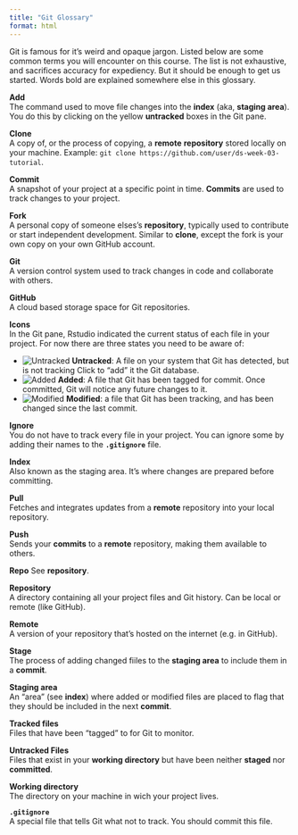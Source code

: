 ```yaml
---
title: "Git Glossary"
format: html
---
```


Git is famous for it's weird and opaque jargon.
Listed below are some common terms you will encounter on this course.
The list is not exhaustive, and sacrifices accuracy for expediency.
But it should be enough to get us started.
Words bold are explained somewhere else in this glossary.

__Add__  
The command used to move file changes into the __index__ (aka, __staging area__).
You do this by clicking on the yellow __untracked__ boxes in the Git pane.

__Clone__  
A copy of, or the process of copying, a __remote__ __repository__ stored locally on your machine.
Example: `git clone https://github.com/user/ds-week-03-tutorial`.

__Commit__  
A snapshot of your project at a specific point in time.
__Commits__ are used to track changes to your project.



__Fork__  
A personal copy of someone elses's __repository__, typically used to contribute or start independent development.
Similar to __clone__, except the fork is your own copy on your own GitHub account.



__Git__  
A version control system used to track changes in code and collaborate with others.

__GitHub__  
A cloud based storage space for Git repositories.



__Icons__  
In the Git pane, Rstudio indicated the current status of each file in your project.
For now there are three states you need to be aware of:

-   ![Untracked](images/git-r/untracked.png) __Untracked__: A file on your system that Git has detected, but is not tracking Click to "add" it the Git database.
-   ![Added](images/git-r/added.png) __Added__: A file that Git has been tagged for commit. Once committed, Git will notice any future changes to it.
-   ![Modified](images/git-r/modified.png) __Modified__: a file that Git has been tracking, and has been changed since the last commit.


__Ignore__  
You do not have to track every file in your project.
You can ignore some by adding their names to the __`.gitignore`__ file.

__Index__  
Also known as the staging area.
It's where changes are prepared before committing.



__Pull__  
Fetches and integrates updates from a __remote__ repository into your local repository.

__Push__  
Sends your __commits__ to a __remote__ repository, making them available to others.



__Repo__
See __repository__.

__Repository__  
A directory containing all your project files and Git history.
Can be local or remote (like GitHub).

__Remote__  
A version of your repository that's hosted on the internet (e.g. in GitHub).



__Stage__  
The process of adding changed fiiles to the __staging area__ to include them in a __commit__.

__Staging area__  
An "area" (see __index__) where added or modified files are placed to flag that they should be included in the next __commit__.



__Tracked files__  
Files that have been "tagged" to for Git to monitor.

__Untracked Files__  
Files that exist in your __working directory__ but have been neither __staged__ nor __committed__.



__Working directory__  
The directory on your machine in wich your project lives.


__`.gitignore`__  
A special file that tells Git what not to track.
You should commit this file.

